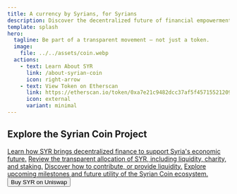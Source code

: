 ```yaml
---
title: A currency by Syrians, for Syrians
description: Discover the decentralized future of financial empowerment for Syria.
template: splash
hero:
  tagline: Be part of a transparent movement — not just a token.
  image:
    file: ../../assets/coin.webp
  actions:
    - text: Learn About SYR
      link: /about-syrian-coin
      icon: right-arrow
    - text: View Token on Etherscan
      link: https://etherscan.io/token/0xa7e21c9482dcc37af5f45715521209007372c828
      icon: external
      variant: minimal
---
```



## Explore the Syrian Coin Project

<CardGrid stagger>
  <Card title="What is Syrian Coin?" icon="star">
    <a href="/about-syrian-coin">Learn how SYR brings decentralized finance to support Syria's economic future.</a>
  </Card>

  <Card title="Tokenomics" icon="book">
    <a href="/tokenomics">Review the transparent allocation of SYR, including liquidity, charity, and staking.</a>
  </Card>

  <Card title="Get Involved" icon="plus">
    <a href="/get-involved">Discover how to contribute, or provide liquidity.</a>
  </Card>

  <Card title="Roadmap" icon="right-arrow">
    <a href="/roadmap">Explore upcoming milestones and future utility of the Syrian Coin ecosystem.</a>
  </Card>
</CardGrid>

<div style={{
  marginTop: '2rem',
  textAlign: 'center'
}}>
  <a href="https://app.uniswap.org/#/swap?outputCurrency=0xa7e21c9482dcc37af5f45715521209007372c828&chain=ethereum" target="_blank" rel="noopener noreferrer">
    <button style={{
      backgroundColor: '#1e1e1e',
      color: '#fff',
      padding: '12px 24px',
      border: 'none',
      borderRadius: '8px',
      fontSize: '16px',
      cursor: 'pointer'
    }}>
      Buy SYR on Uniswap
    </button>
  </a>
</div>

